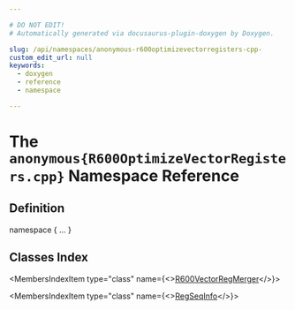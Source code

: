 ```yaml
---

# DO NOT EDIT!
# Automatically generated via docusaurus-plugin-doxygen by Doxygen.

slug: /api/namespaces/anonymous-r600optimizevectorregisters-cpp-
custom_edit_url: null
keywords:
  - doxygen
  - reference
  - namespace

---
```





# The `anonymous{R600OptimizeVectorRegisters.cpp}` Namespace Reference

<DoxygenPage pluginConfig={pluginConfig}>



## Definition

<CodeBlock>namespace &#123; ... &#125;</CodeBlock>

## Classes Index

<MembersIndex>

<MembersIndexItem
  type="class"
  name={<><a href="/docs/api/classes/anonymous-namespace-r600optimizevectorregisters-cpp-/r600vectorregmerger">R600VectorRegMerger</a></>}>
</MembersIndexItem>

<MembersIndexItem
  type="class"
  name={<><a href="/docs/api/classes/anonymous-namespace-r600optimizevectorregisters-cpp-/regseqinfo">RegSeqInfo</a></>}>
</MembersIndexItem>

</MembersIndex>


</DoxygenPage>
